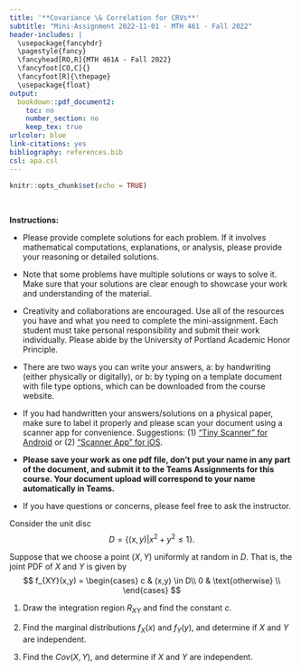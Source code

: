 ---
title: '**Covariance \& Correlation for CRVs**'
subtitle: "Mini-Assignment 2022-11-01 - MTH 461 - Fall 2022"
header-includes: |
  \usepackage{fancyhdr}
  \pagestyle{fancy}
  \fancyhead[RO,R]{MTH 461A - Fall 2022}
  \fancyfoot[CO,C]{}
  \fancyfoot[R]{\thepage}
  \usepackage{float}
output:
  bookdown::pdf_document2:
    toc: no
    number_section: no
    keep_tex: true
urlcolor: blue
link-citations: yes
bibliography: references.bib
csl: apa.csl
---

```{r setup, include=FALSE}
knitr::opts_chunk$set(echo = TRUE)
```

\

**Instructions:**
 
 * Please provide complete solutions for each problem. If it involves mathematical computations, explanations, or analysis, please provide your reasoning or detailed solutions.
 
 * Note that some problems have multiple solutions or ways to solve it. Make sure that your solutions are clear enough to showcase your work and understanding of the material.
 
 * Creativity and collaborations are encouraged. Use all of the resources you have and what you need to complete the mini-assignment. Each student must take personal responsibility and submit their work individually. Please abide by the University of Portland Academic Honor Principle.
 
 * There are two ways you can write your answers, a: by handwriting (either physically or digitally), or b: by typing on a template document with file type options, which can be downloaded from the course website.
 
 * If you had handwritten your answers/solutions on a physical paper, make sure to label it properly and please scan your document using a scanner app for convenience. Suggestions: (1) ["Tiny Scanner" for Android](https://play.google.com/store/apps/details?id=com.appxy.tinyscanner&hl=en_US&gl=US){target="_blank"} or (2) ["Scanner App" for iOS](https://apps.apple.com/us/app/scanner-app-scan-pdf-document/id595563753){target="_blank"}.
 
 * **Please save your work as one pdf file, don't put your name in any part of the document, and submit it to the Teams Assignments for this course. Your document upload will correspond to your name automatically in Teams.**
 
 * If you have questions or concerns, please feel free to ask the instructor.

\newpage
  
Consider the unit disc
$$D = \{(x,y)|x^2 + y^2 \le 1\}.$$

Suppose that we choose a point $(X,Y)$ uniformly at random in $D$. That is, the joint PDF of $X$ and $Y$ is given by
$$
f_{XY}(x,y) = 
\begin{cases}
 c & (x,y) \in D\\
 0 & \text{otherwise} \\
\end{cases}
$$

1. Draw the integration region $R_{XY}$ and find the constant $c$.

2. Find the marginal distributions $f_X(x)$ and $f_Y(y)$, and determine if $X$ and $Y$ are independent.

3. Find the $Cov(X,Y)$, and determine if $X$ and $Y$ are independent.
